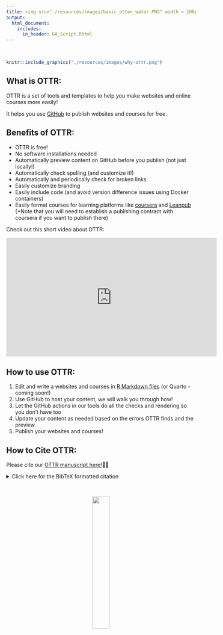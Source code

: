 ```yaml
---
title: <img src="./resources/images/basic_otter_water.PNG" width = 100px> OTTR - Website and Online Course Tools
output:
  html_document:
    includes:
      in_header: GA_Script.Rhtml
---
```


<div class = "banner_color">
  <br>           
</div>

```r
knitr::include_graphics("./resources/images/why-ottr.png")
```

## What is OTTR:

OTTR is a set of tools and templates to help you make websites and online courses more easily!

It helps you use [GitHub](https://github.com/) to publish websites and courses for free.


## Benefits of OTTR:

- OTTR is free!
- No software installations needed
- Automatically preview content on GitHub before you publish (not just locally!)
- Automatically check spelling (and customize it!)
- Automatically and periodically check for broken links
- Easily customize branding
- Easily include code (and avoid version difference issues using Docker containers)
- Easily format courses for learning platforms like [coursera](https://www.coursera.org/) and [Leanpub](https://leanpub.com/) 
<br>
(*Note that you will need to establish a publishing contract with coursera if you want to publish there)


Check out this short video about OTTR:

<p align="center"><iframe width="560" height="315" src="https://www.youtube.com/embed/oQ8d42fSn0o" frameborder="0" allow="accelerometer; autoplay; clipboard-write; encrypted-media; gyroscope; picture-in-picture" allowfullscreen></iframe></p>




## How to use OTTR:

1.  Edit and write a websites and courses in [R Markdown files](https://rmarkdown.rstudio.com/) (or Quarto - coming soon!) 
1. Use GitHub to host your content, we will walk you through how!
1. Let the GitHub actions in our tools do all the checks and rendering so you don't have too
1. Update your content as needed based on the errors OTTR finds and the preview
1. Publish your websites and courses!
<br>

## How to Cite OTTR:

Please cite our [OTTR manuscript here!](https://www.tandfonline.com/doi/full/10.1080/26939169.2022.2118646)📝👀

<details>
  <summary>Click here for the BibTeX formatted citation</summary>
```
@article{ottr,
  author = {Candace Savonen, Carrie Wright, Ava M. Hoffman, John Muschelli,    Katherine Cox, Frederick J. Tan and Jeffrey T. Leek},
  title = {Open-source Tools for Training Resources – OTTR},
  journal = {Journal of Statistics and Data Science Education},
  volume = {31},
  number = {1},
  pages = {57-65},
  year = {2023},
  publisher = {Taylor & Francis},
  doi = {10.1080/26939169.2022.2118646},
  URL = {https://doi.org/10.1080/26939169.2022.2118646},
  eprint = {https://doi.org/10.1080/26939169.2022.2118646}
}
```
</details>

<br>

<center>
<a href="https://ottrproject.org/getting_started.html">
  <img src="resources/images/getstarted.png" width = 30%>
</a>
</center>

<br>
